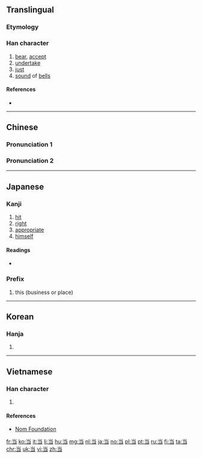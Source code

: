 {{also|噹|當}}
==Translingual==

===Etymology===
{{Han simp|當}}
{{stroke order|type=animate}}
{{stroke order|strokes=6}}

===Han character===
{{Han char|rn=42|rad=小|as=03|sn=6|four=|canj=FSM|ids=⿱小|⺌]][[彐]]}}

# [[bear]], [[accept]]
# [[undertake]]
# [[just]]
# [[sound]] of [[bells]]

====References====
* {{Han ref|kx=0297.061|dkj=09913|dj=0591.090|hdz=10562.120|uh=5F53|ud=24403}}

----

==Chinese==

===Pronunciation 1===
{{zh-see|當}}

===Pronunciation 2===
{{zh-see|噹}}

----

==Japanese==

===Kanji===
{{ja-kanji|grade=2|rs=小03|style=s|kyu=當}}

# [[hit]]
# [[right]]
# [[appropriate]]
# [[himself]]

====Readings====
* {{ja-readings|on=[[とう]] (tō)|kun=[[あたる]] (ataru), [[あてる]] (ateru), [[あて]] (ate)}}

===Prefix===
{{ja-pos|とう|prefix}}

# this (business or place)

----

==Korean==

===Hanja===
{{ko-hanja|hangeul=당|eumhun=|rv=dang|mr=tang|y=tang}}

# {{defn|lang=ko|sort=小03}}

----

==Vietnamese==

===Han character===
{{vi-hantu|[[đáng]], [[đương]]|rs=小03}}

# {{defn|lang=vi|sort=小03}}

====References====
* [http://nomfoundation.org/common/nom_details.php?codepoint=5f53 Nom Foundation]

[[fr:当]]
[[ko:当]]
[[it:当]]
[[li:当]]
[[hu:当]]
[[mg:当]]
[[nl:当]]
[[ja:当]]
[[no:当]]
[[pl:当]]
[[pt:当]]
[[ru:当]]
[[fi:当]]
[[ta:当]]
[[chr:当]]
[[uk:当]]
[[vi:当]]
[[zh:当]]
